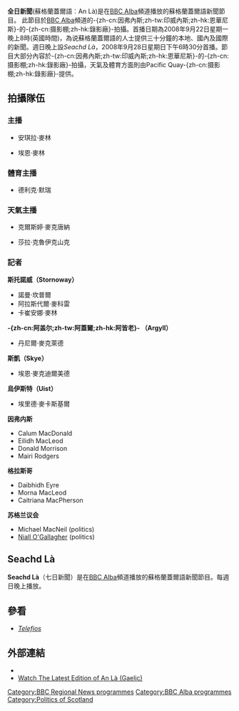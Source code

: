 {{Infobox Television|
| show_name            = An Là<br><sub>全日新聞</sub>
| image                = [[File:BBCAnLa.jpg|300px]]
| size                 = 
| caption              = 
| format               = [[新聞|新聞]]
| picture_format       = [[576i|720x576]]模擬16:9
| runtime              = 30 分鐘
| presenter            = 安琪拉‧麥林，埃恩‧麥林
| channel              = [[英國廣播公司蘇格蘭蓋爾語頻道|BBC Alba]]
| first_aired          = 2008年9月22日
| location             = 蘇格蘭[[印威內斯|-{zh-cn:因弗內斯;zh-tw:印威內斯;zh-hk:恩華尼斯}-]]
| last_aired           = 
| producer             = [[英國廣播公司蘇格蘭蓋爾語頻道|BBC Alba]]
| related              = ''Reporting Scotland'' <br>''Newsnight Scotland''
}}

'''全日新聞'''(蘇格蘭蓋爾語︰An Là)是在[[英國廣播公司蘇格蘭蓋爾語頻道|BBC Alba]]頻道播放的蘇格蘭蓋爾語新聞節目。 此節目於[[英國廣播公司蘇格蘭蓋爾語頻道|BBC Alba]]頻道的-{zh-cn:因弗內斯;zh-tw:印威內斯;zh-hk:恩華尼斯}-的-{zh-cn:摄影棚;zh-hk:錄影廠}-拍攝。首播日期為2008年9月22日星期一晚上8時(英國時間)，為说蘇格蘭蓋爾語的人士提供三十分鐘的本地、國內及國際的新聞。週日晚上設''Seachd Là''，2008年9月28日星期日下午6時30分首播。節目大部分內容於-{zh-cn:因弗內斯;zh-tw:印威內斯;zh-hk:恩華尼斯}-的-{zh-cn:摄影棚;zh-hk:錄影廠}-拍攝，天氣及體育方面則由Pacific Quay-{zh-cn:摄影棚;zh-hk:錄影廠}-提供。

==拍攝隊伍==
===主播===
{{col-start}}
{{col-2}}
*安琪拉·麥林
{{col-2}}
*埃恩·麥林
{{col-end}}

===體育主播===
*德利克‧默瑞

===天氣主播===
{{col-start}}
{{col-2}}
*克爾斯婷·麥克唐納
{{col-2}}
*莎拉·克魯伊克山克
{{col-end}}

===記者===
{{col-start}}
{{col-2}}
'''斯托諾威（Stornoway）'''
*諾曼·坎普爾
*阿拉斯代爾·麥科雷
*卡崔安娜·麥林
{{col-2}}
'''-{zh-cn:阿盖尔;zh-tw:阿蓋爾;zh-hk:阿皆老}- （Argyll）'''
*丹尼爾·麥克萊德
{{col-end}}
{{col-start}}
{{col-2}}
'''斯凱（Skye）'''
*埃恩·麥克迪爾美德
{{col-2}}
'''烏伊斯特（Uist）'''
*埃里德·麥卡斯基爾
{{col-end}}
'''因弗内斯'''
*Calum MacDonald
*Eilidh MacLeod
*Donald Morrison
*Mairi Rodgers
{{col-start}}
{{col-2}}
'''格拉斯哥'''
*Daibhidh Eyre
*Morna MacLeod
*Caitriana MacPherson
{{col-2}}
'''苏格兰议会'''
*Michael MacNeil (politics)
*[[Niall_O'Gallagher|Niall O'Gallagher]] (politics)
{{col-end}}

==Seachd Là==

'''Seachd Là'''（七日新聞）是在[[英國廣播公司蘇格蘭蓋爾語頻道|BBC Alba]]頻道播放的蘇格蘭蓋爾語新聞節目。每週日晚上播放。

==參看==
* ''[[Telefios|Telefios]]''

==外部連結==
*{{bbc.co.uk|id=naidheachdan|title=Naidheachdan}}
*[http://www.bbc.co.uk/scotland/player/bb_rm_ms_44534818 Watch The Latest Edition of An Là (Gaelic)]{{Wayback|url=http://www.bbc.co.uk/scotland/player/bb_rm_ms_44534818 |date=20081011211639 }}

{{BBCScotlandProgrammes}}
{{BBC Local TV}}

[[Category:BBC_Regional_News_programmes|Category:BBC Regional News programmes]]
[[Category:BBC_Alba_programmes|Category:BBC Alba programmes]]
[[Category:Politics_of_Scotland|Category:Politics of Scotland]]